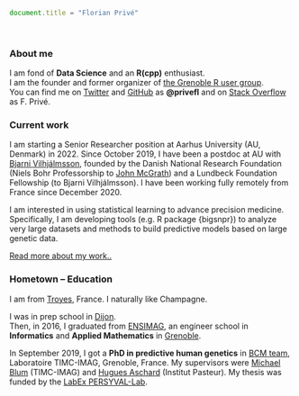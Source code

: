 <!-- Global site tag (gtag.js) - Google Analytics -->
<script async src="https://www.googletagmanager.com/gtag/js?id=UA-100463316-3"></script>
<script>
  window.dataLayer = window.dataLayer || [];
  function gtag(){dataLayer.push(arguments);}
  gtag('js', new Date());

  gtag('config', 'UA-100463316-3');
</script>

```js
document.title = "Florian Privé"
```

<br>

### About me

I am fond of __Data Science__ and an __R(cpp)__ enthusiast.    
I am the founder and former organizer of [the Grenoble R user group](https://r-in-grenoble.github.io/).    
You can find me on [Twitter](https://twitter.com/privefl) and [GitHub](https://github.com/privefl) as **\@privefl** and on [Stack Overflow](https://stackoverflow.com/users/6103040/f-priv%c3%a9) as F. Privé.

### Current work

I am starting a Senior Researcher position at Aarhus University (AU, Denmark) in 2022.
Since October 2019, I have been a postdoc at AU with [Bjarni Vilhjálmsson](https://twitter.com/bvilhjal), founded by the Danish National Research Foundation (Niels Bohr Professorship to [John McGrath](https://twitter.com/John_J_McGrath)) and a Lundbeck Foundation Fellowship (to Bjarni Vilhjálmsson).
I have been working fully remotely from France since December 2020.

I am interested in using statistical learning to advance precision medicine.
Specifically, I am developing tools (e.g. R package {bigsnpr}) to analyze very large datasets and methods to build predictive models based on large genetic data.

[Read more about my work..](com.html)

### Hometown -- Education

I am from [Troyes](https://en.wikipedia.org/wiki/Troyes), France. 
I naturally like Champagne.    

I was in prep school in [Dijon](https://en.wikipedia.org/wiki/Dijon).    
Then, in 2016, I graduated from [ENSIMAG](https://goo.gl/2aDwm1), an engineer school in __Informatics__ and __Applied Mathematics__ in [Grenoble](https://en.wikipedia.org/wiki/Grenoble). 

In September 2019, I got a **PhD in predictive human genetics** in [BCM team](http://www-timc.imag.fr/rubrique44.html), Laboratoire TIMC-IMAG, Grenoble, France.
My supervisors were [Michael Blum](https://twitter.com/mblum_g) (TIMC-IMAG) and [Hugues Aschard](https://research.pasteur.fr/fr/member/hugues-aschard/) (Institut Pasteur).
My thesis was funded by the [LabEx PERSYVAL-Lab](https://persyval-lab.org/en).
